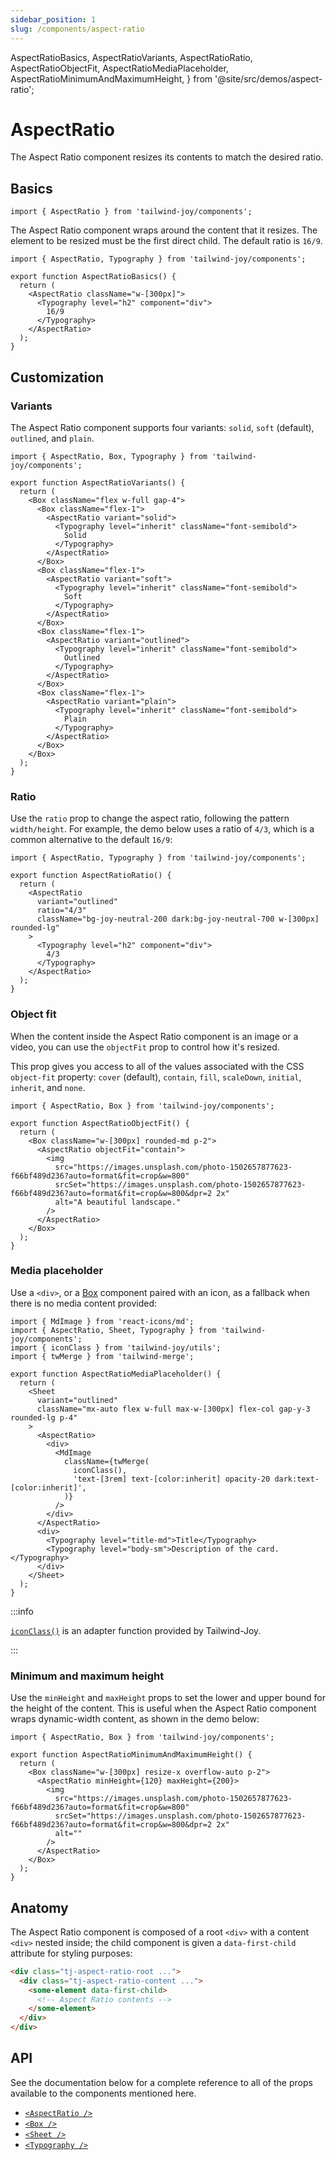 ```yaml
---
sidebar_position: 1
slug: /components/aspect-ratio
---
```


  AspectRatioBasics,
  AspectRatioVariants,
  AspectRatioRatio,
  AspectRatioObjectFit,
  AspectRatioMediaPlaceholder,
  AspectRatioMinimumAndMaximumHeight,
} from '@site/src/demos/aspect-ratio';

# AspectRatio

<AvailableFrom version="0.5.0" />

The Aspect Ratio component resizes its contents to match the desired ratio.

## Basics

```tsx
import { AspectRatio } from 'tailwind-joy/components';
```

The Aspect Ratio component wraps around the content that it resizes.
The element to be resized must be the first direct child.
The default ratio is `16/9`.

<AspectRatioBasics />

```tsx
import { AspectRatio, Typography } from 'tailwind-joy/components';

export function AspectRatioBasics() {
  return (
    <AspectRatio className="w-[300px]">
      <Typography level="h2" component="div">
        16/9
      </Typography>
    </AspectRatio>
  );
}
```

## Customization

### Variants

The Aspect Ratio component supports four variants: `solid`, `soft` (default), `outlined`, and `plain`.

<AspectRatioVariants />

```tsx
import { AspectRatio, Box, Typography } from 'tailwind-joy/components';

export function AspectRatioVariants() {
  return (
    <Box className="flex w-full gap-4">
      <Box className="flex-1">
        <AspectRatio variant="solid">
          <Typography level="inherit" className="font-semibold">
            Solid
          </Typography>
        </AspectRatio>
      </Box>
      <Box className="flex-1">
        <AspectRatio variant="soft">
          <Typography level="inherit" className="font-semibold">
            Soft
          </Typography>
        </AspectRatio>
      </Box>
      <Box className="flex-1">
        <AspectRatio variant="outlined">
          <Typography level="inherit" className="font-semibold">
            Outlined
          </Typography>
        </AspectRatio>
      </Box>
      <Box className="flex-1">
        <AspectRatio variant="plain">
          <Typography level="inherit" className="font-semibold">
            Plain
          </Typography>
        </AspectRatio>
      </Box>
    </Box>
  );
}
```

### Ratio

Use the `ratio` prop to change the aspect ratio, following the pattern `width/height`.
For example, the demo below uses a ratio of `4/3`, which is a common alternative to the default `16/9`:

<AspectRatioRatio />

```tsx
import { AspectRatio, Typography } from 'tailwind-joy/components';

export function AspectRatioRatio() {
  return (
    <AspectRatio
      variant="outlined"
      ratio="4/3"
      className="bg-joy-neutral-200 dark:bg-joy-neutral-700 w-[300px] rounded-lg"
    >
      <Typography level="h2" component="div">
        4/3
      </Typography>
    </AspectRatio>
  );
}
```

### Object fit

When the content inside the Aspect Ratio component is an image or a video, you can use the `objectFit` prop to control how it's resized.

This prop gives you access to all of the values associated with the CSS `object-fit` property: `cover` (default), `contain`, `fill`, `scaleDown`, `initial`, `inherit`, and `none`.

<AspectRatioObjectFit />

```tsx
import { AspectRatio, Box } from 'tailwind-joy/components';

export function AspectRatioObjectFit() {
  return (
    <Box className="w-[300px] rounded-md p-2">
      <AspectRatio objectFit="contain">
        <img
          src="https://images.unsplash.com/photo-1502657877623-f66bf489d236?auto=format&fit=crop&w=800"
          srcSet="https://images.unsplash.com/photo-1502657877623-f66bf489d236?auto=format&fit=crop&w=800&dpr=2 2x"
          alt="A beautiful landscape."
        />
      </AspectRatio>
    </Box>
  );
}
```

### Media placeholder

Use a `<div>`, or a [Box](./box) component paired with an icon, as a fallback when there is no media content provided:

<AspectRatioMediaPlaceholder />

```tsx
import { MdImage } from 'react-icons/md';
import { AspectRatio, Sheet, Typography } from 'tailwind-joy/components';
import { iconClass } from 'tailwind-joy/utils';
import { twMerge } from 'tailwind-merge';

export function AspectRatioMediaPlaceholder() {
  return (
    <Sheet
      variant="outlined"
      className="mx-auto flex w-full max-w-[300px] flex-col gap-y-3 rounded-lg p-4"
    >
      <AspectRatio>
        <div>
          <MdImage
            className={twMerge(
              iconClass(),
              'text-[3rem] text-[color:inherit] opacity-20 dark:text-[color:inherit]',
            )}
          />
        </div>
      </AspectRatio>
      <div>
        <Typography level="title-md">Title</Typography>
        <Typography level="body-sm">Description of the card.</Typography>
      </div>
    </Sheet>
  );
}
```

:::info

[`iconClass()`](../utils/icon-class) is an adapter function provided by Tailwind-Joy.

:::

### Minimum and maximum height

Use the `minHeight` and `maxHeight` props to set the lower and upper bound for the height of the content.
This is useful when the Aspect Ratio component wraps dynamic-width content, as shown in the demo below:

<AspectRatioMinimumAndMaximumHeight />

```tsx
import { AspectRatio, Box } from 'tailwind-joy/components';

export function AspectRatioMinimumAndMaximumHeight() {
  return (
    <Box className="w-[300px] resize-x overflow-auto p-2">
      <AspectRatio minHeight={120} maxHeight={200}>
        <img
          src="https://images.unsplash.com/photo-1502657877623-f66bf489d236?auto=format&fit=crop&w=800"
          srcSet="https://images.unsplash.com/photo-1502657877623-f66bf489d236?auto=format&fit=crop&w=800&dpr=2 2x"
          alt=""
        />
      </AspectRatio>
    </Box>
  );
}
```

## Anatomy

The Aspect Ratio component is composed of a root `<div>` with a content `<div>` nested inside; the child component is given a `data-first-child` attribute for styling purposes:

```html
<div class="tj-aspect-ratio-root ...">
  <div class="tj-aspect-ratio-content ...">
    <some-element data-first-child>
      <!-- Aspect Ratio contents -->
    </some-element>
  </div>
</div>
```

## API

See the documentation below for a complete reference to all of the props available to the components mentioned here.

- [`<AspectRatio />`](../apis/aspect-ratio)
- [`<Box />`](../apis/box)
- [`<Sheet />`](../apis/sheet)
- [`<Typography />`](../apis/typography)
